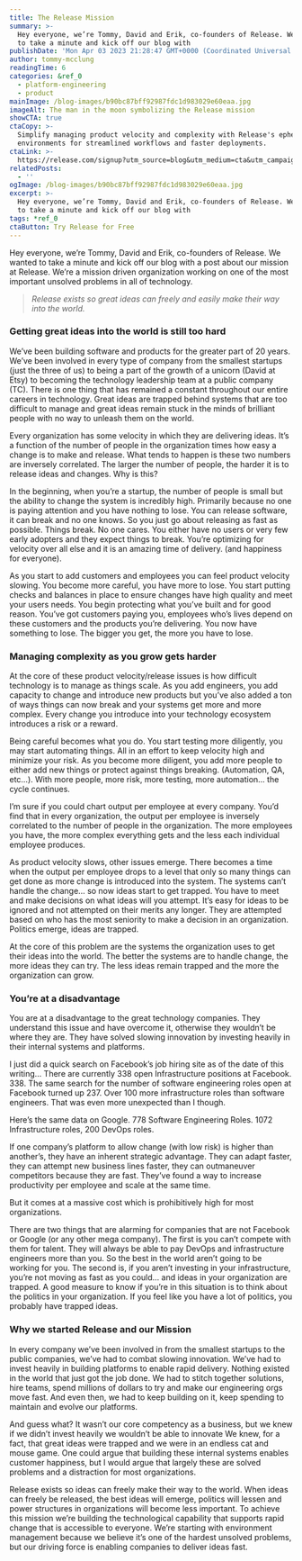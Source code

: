 ```yaml
---
title: The Release Mission
summary: >-
  Hey everyone, we’re Tommy, David and Erik, co-founders of Release. We wanted
  to take a minute and kick off our blog with
publishDate: 'Mon Apr 03 2023 21:28:47 GMT+0000 (Coordinated Universal Time)'
author: tommy-mcclung
readingTime: 6
categories: &ref_0
  - platform-engineering
  - product
mainImage: /blog-images/b90bc87bff92987fdc1d983029e60eaa.jpg
imageAlt: The man in the moon symbolizing the Release mission
showCTA: true
ctaCopy: >-
  Simplify managing product velocity and complexity with Release's ephemeral
  environments for streamlined workflows and faster deployments.
ctaLink: >-
  https://release.com/signup?utm_source=blog&utm_medium=cta&utm_campaign=blog-cta&utm_content=the-release-mission
relatedPosts:
  - ''
ogImage: /blog-images/b90bc87bff92987fdc1d983029e60eaa.jpg
excerpt: >-
  Hey everyone, we’re Tommy, David and Erik, co-founders of Release. We wanted
  to take a minute and kick off our blog with
tags: *ref_0
ctaButton: Try Release for Free
---
```


Hey everyone, we’re Tommy, David and Erik, co-founders of Release. We wanted to take a minute and kick off our blog with a post about our mission at Release. We’re a mission driven organization working on one of the most important unsolved problems in all of technology.

> _Release exists so great ideas can freely and easily make their way into the world._

### Getting great ideas into the world is still too hard

We’ve been building software and products for the greater part of 20 years. We’ve been involved in every type of company from the smallest startups (just the three of us) to being a part of the growth of a unicorn (David at Etsy) to becoming the technology leadership team at a public company (TC). There is one thing that has remained a constant throughout our entire careers in technology. Great ideas are trapped behind systems that are too difficult to manage and great ideas remain stuck in the minds of brilliant people with no way to unleash them on the world.

Every organization has some velocity in which they are delivering ideas. It’s a function of the number of people in the organization times how easy a change is to make and release. What tends to happen is these two numbers are inversely correlated. The larger the number of people, the harder it is to release ideas and changes. Why is this?

In the beginning, when you’re a startup, the number of people is small but the ability to change the system is incredibly high. Primarily because no one is paying attention and you have nothing to lose. You can release software, it can break and no one knows. So you just go about releasing as fast as possible. Things break. No one cares. You either have no users or very few early adopters and they expect things to break. You’re optimizing for velocity over all else and it is an amazing time of delivery. (and happiness for everyone).

As you start to add customers and employees you can feel product velocity slowing. You become more careful, you have more to lose. You start putting checks and balances in place to ensure changes have high quality and meet your users needs. You begin protecting what you’ve built and for good reason. You’ve got customers paying you, employees who’s lives depend on these customers and the products you’re delivering. You now have something to lose. The bigger you get, the more you have to lose.

### Managing complexity as you grow gets harder

At the core of these product velocity/release issues is how difficult technology is to manage as things scale. As you add engineers, you add capacity to change and introduce new products but you’ve also added a ton of ways things can now break and your systems get more and more complex. Every change you introduce into your technology ecosystem introduces a risk or a reward.

Being careful becomes what you do. You start testing more diligently, you may start automating things. All in an effort to keep velocity high and minimize your risk. As you become more diligent, you add more people to either add new things or protect against things breaking. (Automation, QA, etc…). With more people, more risk, more testing, more automation… the cycle continues.

I’m sure if you could chart output per employee at every company. You’d find that in every organization, the output per employee is inversely correlated to the number of people in the organization. The more employees you have, the more complex everything gets and the less each individual employee produces.

As product velocity slows, other issues emerge. There becomes a time when the output per employee drops to a level that only so many things can get done as more change is introduced into the system. The systems can’t handle the change… so now ideas start to get trapped. You have to meet and make decisions on what ideas will you attempt. It’s easy for ideas to be ignored and not attempted on their merits any longer. They are attempted based on who has the most seniority to make a decision in an organization. Politics emerge, ideas are trapped.

At the core of this problem are the systems the organization uses to get their ideas into the world. The better the systems are to handle change, the more ideas they can try. The less ideas remain trapped and the more the organization can grow.

### You’re at a disadvantage

You are at a disadvantage to the great technology companies. They understand this issue and have overcome it, otherwise they wouldn’t be where they are. They have solved slowing innovation by investing heavily in their internal systems and platforms.

I just did a quick search on Facebook’s job hiring site as of the date of this writing… There are currently 338 open Infrastructure positions at Facebook. 338. The same search for the number of software engineering roles open at Facebook turned up 237. Over 100 more infrastructure roles than software engineers. That was even more unexpected than I though.

Here’s the same data on Google. 778 Software Engineering Roles. 1072 Infrastructure roles, 200 DevOps roles.

If one company’s platform to allow change (with low risk) is higher than another’s, they have an inherent strategic advantage. They can adapt faster, they can attempt new business lines faster, they can outmaneuver competitors because they are fast. They’ve found a way to increase productivity per employee and scale at the same time.

But it comes at a massive cost which is prohibitively high for most organizations.

There are two things that are alarming for companies that are not Facebook or Google (or any other mega company). The first is you can’t compete with them for talent. They will always be able to pay DevOps and infrastructure engineers more than you. So the best in the world aren’t going to be working for you. The second is, if you aren’t investing in your infrastructure, you’re not moving as fast as you could… and ideas in your organization are trapped. A good measure to know if you’re in this situation is to think about the politics in your organization. If you feel like you have a lot of politics, you probably have trapped ideas.

### Why we started Release and our Mission

In every company we’ve been involved in from the smallest startups to the public companies, we’ve had to combat slowing innovation. We’ve had to invest heavily in building platforms to enable rapid delivery. Nothing existed in the world that just got the job done. We had to stitch together solutions, hire teams, spend millions of dollars to try and make our engineering orgs move fast. And even then, we had to keep building on it, keep spending to maintain and evolve our platforms.

And guess what? It wasn’t our core competency as a business, but we knew if we didn’t invest heavily we wouldn’t be able to innovate We knew, for a fact, that great ideas were trapped and we were in an endless cat and mouse game. One could argue that building these internal systems enables customer happiness, but I would argue that largely these are solved problems and a distraction for most organizations.

Release exists so ideas can freely make their way to the world. When ideas can freely be released, the best ideas will emerge, politics will lessen and power structures in organizations will become less important. To achieve this mission we’re building the technological capability that supports rapid change that is accessible to everyone. We’re starting with environment management because we believe it’s one of the hardest unsolved problems, but our driving force is enabling companies to deliver ideas fast.
